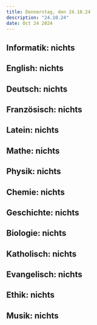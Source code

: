 ```yaml
---
title: Donnerstag, den 24.10.24
description: "24.10.24"
date: Oct 24 2024
---
```


## Informatik: nichts
## English: nichts
## Deutsch: nichts
## Französisch: nichts
## Latein: nichts
## Mathe: nichts
## Physik: nichts
## Chemie: nichts
## Geschichte: nichts
## Biologie: nichts
## Katholisch: nichts
## Evangelisch: nichts
## Ethik: nichts
## Musik: nichts